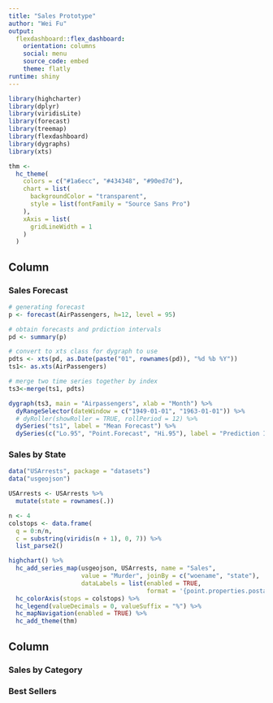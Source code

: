 ---
title: "Sales Prototype"
author: "Wei Fu"
output: 
  flexdashboard::flex_dashboard:
    orientation: columns
    social: menu
    source_code: embed
    theme: flatly
runtime: shiny
---
```{r setup, include=FALSE}
library(highcharter)
library(dplyr)
library(viridisLite)
library(forecast)
library(treemap)
library(flexdashboard)
library(dygraphs)
library(xts)

thm <- 
  hc_theme(
    colors = c("#1a6ecc", "#434348", "#90ed7d"),
    chart = list(
      backgroundColor = "transparent",
      style = list(fontFamily = "Source Sans Pro")
    ),
    xAxis = list(
      gridLineWidth = 1
    )
  )

```

Column {data-width=600}
-----------------------------------------------------------------------

### Sales Forecast

```{r global, include=FALSE}

# generating forecast
p <- forecast(AirPassengers, h=12, level = 95)

# obtain forecasts and prdiction intervals
pd <- summary(p)

# convert to xts class for dygraph to use
pdts <- xts(pd, as.Date(paste("01", rownames(pd)), "%d %b %Y"))
ts1<- as.xts(AirPassengers)

# merge two time series together by index
ts3<-merge(ts1, pdts)
```

```{r}
dygraph(ts3, main = "Airpassengers", xlab = "Month") %>%
  dyRangeSelector(dateWindow = c("1949-01-01", "1963-01-01")) %>%
  # dyRoller(showRoller = TRUE, rollPeriod = 12) %>%
  dySeries("ts1", label = "Mean Forecast") %>%
  dySeries(c("Lo.95", "Point.Forecast", "Hi.95"), label = "Prediction Interval")

```

### Sales by State

```{r}
data("USArrests", package = "datasets")
data("usgeojson")

USArrests <- USArrests %>%
  mutate(state = rownames(.))

n <- 4
colstops <- data.frame(
  q = 0:n/n,
  c = substring(viridis(n + 1), 0, 7)) %>%
  list_parse2()

highchart() %>%
  hc_add_series_map(usgeojson, USArrests, name = "Sales",
                    value = "Murder", joinBy = c("woename", "state"),
                    dataLabels = list(enabled = TRUE,
                                      format = '{point.properties.postalcode}')) %>%
  hc_colorAxis(stops = colstops) %>%
  hc_legend(valueDecimals = 0, valueSuffix = "%") %>%
  hc_mapNavigation(enabled = TRUE) %>%
  hc_add_theme(thm)
```

Column {.tabset data-width=400}
-----------------------------------------------------------------------

### Sales by Category

<!-- ```{r, fig.keep='none'} -->
<!-- data("Groceries", package = "arules") -->
<!-- dfitems <- tbl_df(Groceries@itemInfo) -->

<!-- set.seed(10) -->

<!-- dfitemsg <- dfitems %>% -->
<!--   mutate(category = gsub(" ", "-", level1), -->
<!--          subcategory = gsub(" ", "-", level2)) %>% -->
<!--   group_by(category, subcategory) %>% -->
<!--   summarise(sales = n() ^ 3 ) %>% -->
<!--   ungroup() %>% -->
<!--   sample_n(31) -->

<!-- tm <- treemap(dfitemsg, index = c("category", "subcategory"), -->
<!--               vSize = "sales", vColor = "sales", -->
<!--               type = "value", palette = rev(viridis(6))) -->

<!-- highchart() %>% -->
<!--   # hctreemap2 -->
<!--   hc_add_series_treemap(tm, allowDrillToNode = TRUE, -->
<!--                         layoutAlgorithm = "squarified") %>% -->
<!--   hc_add_theme(thm) -->
<!-- ``` -->

### Best Sellers

<!-- ```{r} -->
<!-- set.seed(2) -->

<!-- nprods <- 10 -->

<!-- dfitems %>% -->
<!--   sample_n(nprods) %>% -->
<!--   .$labels %>% -->
<!--   rep(times = sort(sample( 1e4:2e4, size = nprods), decreasing = TRUE)) %>% -->
<!--   factor(levels = unique(.)) %>% -->
<!--   hchart(showInLegend = FALSE, name = "Sales", pointWidth = 10) %>% -->
<!--   hc_add_theme(thm) %>% -->
<!--   hc_chart(type = "bar") -->

<!-- ``` -->